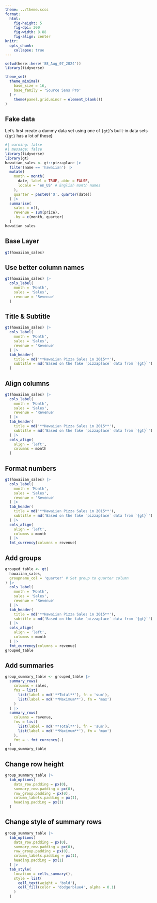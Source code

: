 ```yaml
---
theme: ../theme.scss
format: 
  html: 
    fig-height: 5
    fig-dpi: 300
    fig-width: 8.88
    fig-align: center
knitr: 
  opts_chunk: 
    collapse: true
---
```


```r
setwd(here::here('88_Aug_07_2024'))
library(tidyverse)

theme_set(
  theme_minimal(
    base_size = 16,
    base_family = 'Source Sans Pro'
  ) +
    theme(panel.grid.minor = element_blank())
) 
```


## Fake data

Let's first create a dummy data set using one of `{gt}`'s built-in data sets (`{gt}` has a lot of those)

```r
#| warning: false
#| message: false
library(tidyverse)
library(gt)
hawaiian_sales <- gt::pizzaplace |> 
  filter(name == 'hawaiian') |> 
  mutate(
    month = month(
      date, label = TRUE, abbr = FALSE,
      locale = 'en_US' # English month names
    ),
    quarter = paste0('Q', quarter(date))
  ) |> 
  summarise(
    sales = n(),
    revenue = sum(price),
    .by = c(month, quarter)
  )
hawaiian_sales
```


## Base Layer

```r
gt(hawaiian_sales)
```



## Use better column names


```r
gt(hawaiian_sales) |> 
  cols_label(
    month = 'Month',
    sales = 'Sales',
    revenue = 'Revenue'
  )
```

## Title & Subtitle


```r
gt(hawaiian_sales) |> 
  cols_label(
    month = 'Month',
    sales = 'Sales',
    revenue = 'Revenue'
  ) |> 
  tab_header(
    title = md('**Hawaiian Pizza Sales in 2015**'),
    subtitle = md('Based on the fake `pizzaplace` data from `{gt}`')
  )
```


## Align columns

```r
gt(hawaiian_sales) |> 
  cols_label(
    month = 'Month',
    sales = 'Sales',
    revenue = 'Revenue'
  ) |> 
  tab_header(
    title = md('**Hawaiian Pizza Sales in 2015**'),
    subtitle = md('Based on the fake `pizzaplace` data from `{gt}`')
  ) |> 
  cols_align(
    align = 'left',
    columns = month
  )
```


## Format numbers

```r
gt(hawaiian_sales) |> 
  cols_label(
    month = 'Month',
    sales = 'Sales',
    revenue = 'Revenue'
  ) |> 
  tab_header(
    title = md('**Hawaiian Pizza Sales in 2015**'),
    subtitle = md('Based on the fake `pizzaplace` data from `{gt}`')
  ) |> 
  cols_align(
    align = 'left',
    columns = month
  ) |> 
  fmt_currency(columns = revenue)
```


## Add groups

```r
grouped_table <- gt(
  hawaiian_sales, 
  groupname_col = 'quarter' # Set group to quarter column
) |> 
  cols_label(
    month = 'Month',
    sales = 'Sales',
    revenue = 'Revenue'
  ) |> 
  tab_header(
    title = md('**Hawaiian Pizza Sales in 2015**'),
    subtitle = md('Based on the fake `pizzaplace` data from `{gt}`')
  ) |> 
  cols_align(
    align = 'left',
    columns = month
  ) |> 
  fmt_currency(columns = revenue)
grouped_table
```


## Add summaries


```r
group_summary_table <- grouped_table |> 
  summary_rows(
    columns = sales,
    fns = list(
      list(label = md('**Total**'), fn = 'sum'),
      list(label = md('**Maximum**'), fn = 'max')
    )
  ) |> 
  summary_rows(
    columns = revenue,
    fns = list(
      list(label = md('**Total**'), fn = 'sum'),
      list(label = md('**Maximum**'), fn = 'max')
    ),
    fmt = ~ fmt_currency(.)
  )
group_summary_table
```


## Change row height

```r
group_summary_table |> 
  tab_options(
    data_row.padding = px(0),
    summary_row.padding = px(0),
    row_group.padding = px(0),
    column_labels.padding = px(1),
    heading.padding = px(1)
  )
```

## Change style of summary rows

```r
group_summary_table |> 
  tab_options(
    data_row.padding = px(0),
    summary_row.padding = px(0),
    row_group.padding = px(0),
    column_labels.padding = px(1),
    heading.padding = px(1)
  ) |> 
  tab_style(
    location = cells_summary(),
    style = list(
      cell_text(weight = 'bold'),
      cell_fill(color = 'dodgerblue4', alpha = 0.1)
    )
  )
```





